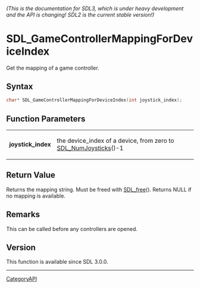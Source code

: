 ====== (This is the documentation for SDL3, which is under heavy development and the API is changing! SDL2 is the current stable version!) ======
= SDL_GameControllerMappingForDeviceIndex =

Get the mapping of a game controller.

== Syntax ==

<syntaxhighlight lang='c'>
char* SDL_GameControllerMappingForDeviceIndex(int joystick_index);
</syntaxhighlight>

== Function Parameters ==

{|
|'''joystick_index'''
|the device_index of a device, from zero to [[SDL_NumJoysticks]]()-1
|}

== Return Value ==

Returns the mapping string. Must be freed with [[SDL_free]](). Returns NULL
if no mapping is available.

== Remarks ==

This can be called before any controllers are opened.

== Version ==

This function is available since SDL 3.0.0.

----
[[CategoryAPI]]


